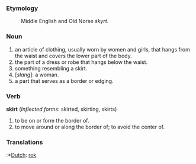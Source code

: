 ===Etymology===
:Middle English and Old Norse ''skyrt''.
===Noun===
#an article of clothing, usually worn by women and girls, that hangs from the waist and covers the lower part of the body.
#the part of a dress or robe that hangs below the waist.
#something resembling a skirt.
#[''slang'']: a woman.
#a part that serves as a border or edging.

===Verb===
'''skirt''' (''Inflected forms'': skirted, skirting, skirts)
#to be on or form the border of.
#to move around or along the border of; to avoid the center of.

===Translations===
:*[[Dutch]]: [[rok]]